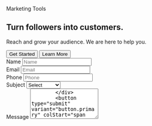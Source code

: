 <section py="8|12|16|24">
  <Container>
    <Grid col="1|2" gap="8|12|16" alignItems="center">
      <div>
        <p m="0" fontWeight="semibold" px="1">
          Marketing Tools
        </p>
        <h2 variant="heading.h2" mt="2" mb="0">
          Turn followers into customers.
        </h2>
        <p fontSize="xl|2xl" mt="2">
          Reach and grow your audience. We are here to help you.
        </p>
        <Grid display="inline-grid" col="2" gap="4" w="full|auto">
          <button variant="button.primary">Get Started</button>
          <button variant="button.link">Learn More</button>
        </Grid>
      </div>
      <form display="grid" col="1|repeat(2, auto)" gap="4" mt="4" w="full|auto">
        <div>
          <VisuallyHidden>
            <label htmlFor="form-01-name">Name</label>
          </VisuallyHidden>
          <input type="text" id="form-01-name" name="name" placeholder="Name" />
        </div>
        <div>
          <VisuallyHidden>
            <label htmlFor="form-01-email">Email</label>
          </VisuallyHidden>
          <input
            type="email"
            id="form-01-email"
            name="email"
            placeholder="Email"
          />
        </div>
        <div>
          <VisuallyHidden>
            <label htmlFor="form-01-phone">Phone</label>
          </VisuallyHidden>
          <input
            type="tel"
            id="form-01-phone"
            name="phone"
            placeholder="Phone"
          />
        </div>
        <div>
          <VisuallyHidden>
            <label htmlFor="form-01-subject">Subject</label>
          </VisuallyHidden>
          <select id="form-01-subject" name="subject">
            <option value="">Select</option>
            <option value="one">Option One</option>
            <option value="two">Option Two</option>
          </select>
        </div>
        <div colStart="span 2">
          <VisuallyHidden>
            <label htmlFor="form-01-message">Message</label>
          </VisuallyHidden>
          <textarea
            placeholder="Message"
            id="form-01-message"
            name="message"
            rows="5"
          />
        </div>
        <button type="submit" variant="button.primary" colStart="span 2">
          Send message
        </button>
      </form>
    </Grid>
  </Container>
</section>
